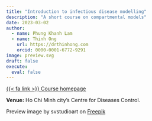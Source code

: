 ```yaml
---
title: "Introduction to infectious disease modelling"
description: "A short course on compartmental models"
date: 2023-03-02
author:
  - name: Phung Khanh Lam
  - name: Thinh Ong
    url: https://drthinhong.com
    orcid: 0000-0001-6772-9291
image: preview.svg
draft: false
execute:
  eval: false
---
```


[{{< fa link >}} Course homepage](https://lampk.github.io/IDMIntro/){.btn role="button"}

**Venue:** Ho Chi Minh city's Centre for Diseases Control.

:::{.credit}
Preview image by svstudioart on [Freepik](https://www.freepik.com/free-vector/fight-protect-coronavirus-concept-medical-staff-fight-protective-shield-with-pandemic_14723849.htm)
:::
